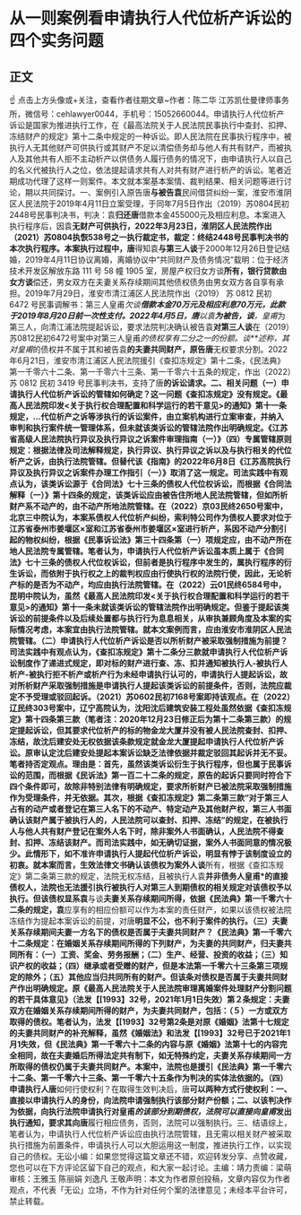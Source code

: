 # 从一则案例看申请执行人代位析产诉讼的四个实务问题
## 正文
☝ 点击上方头像或+关注，查看作者往期文章~作者：陈二华 江苏凯仕曼律师事务所，微信号：cehlawyer0044，手机号：15052660044。申请执行人代位析产诉讼是国家为推进执行工作，在《最高法院关于人民法院民事执行中查封、扣押、冻结财产的规定》第十二条中规定的一种诉讼。即人民法院在民事执行程序中，被执行人无其他财产可供执行或其财产不足以清偿债务却与他人有共有财产，而被执人及其他共有人拒不主动析产以供债务人履行债务的情况下，由申请执行人以自己的名义代被执行人之位，依法提起请求共有人对共有财产进行析产的诉讼。笔者近期成功代理了这样一则案件。本文就本案基本案情、裁判结果、相关问题等进行讨论，期以共同探讨。一、案例引入原告唐**与被告袁**民间借贷纠纷一案，淮安市淮阴区人民法院于2019年4月11日立案受理，于同年7月5日作出（2019）苏0804民初2448号民事判决书，判决：袁**归还唐**借款本金455000元及相应利息。本案进入执行程序后，因袁**无财产可供执行，2022年3月23日，淮阴区人民法院作出（2021）苏0804执恢538号之一执行裁定书，裁定：终结2448号民事判决书的本次执行程序。本案执行过程中，唐**得知袁**与第三人谈**于2000年12月26日登记结婚，2019年4月11日协议离婚，离婚协议中“共同财产及债务情况”载明：位于经济技术开发区解放东路 111 号 58 幢 1905 室，房屋产权归女方谈**所有，银行贷款由女方谈**偿还，男女双方在夫妻关系存续期间其他债权债务由男女双方各自享有承担。2019年7月29日，淮安市清江浦区人民法院作出（2019） 苏 0812 民初 6472 号民事调解书：第三人皇甫*欠谈**借款本金70万元及相应利息70万元，此款于2019年8月20日前一次性支付。2022年4月5日，唐**以袁**为被告，谈**，皇甫*为第三人，向清江浦法院提起诉讼，要求法院判决确认被告袁**对第三人谈**在（2019）苏0812民初6472号案中对第三人皇甫*的债权享有二分之一的份额。谈**述称，其对皇甫*的债权并不属于其和被告袁**的夫妻共同财产，原告唐**无权要求分割。2022年6月21日，淮安市清江浦区人民法院援引《查扣冻规定》第十二条，《民法典》第一千零六十二条、第一千零六十三条、第一千零六十五条的规定，作出（2022）苏 0812 民初 3419 号民事判决书，支持了唐**的诉讼请求。二、相关问题（一）申请执行人代位析产诉讼的管辖如何确定？这一问题《查扣冻规定》没有规定。《最高人民法院印发<关于执行权合理配置和科学运行的若干意见>的通知》第十一条规定，…代位析产之诉等涉执行的诉讼案件，由立案机构进行立案审查，并纳入审判和执行案件统一管理体系，但未就该类诉讼的管辖法院作出明确规定。《江苏省高级人民法院执行异议及执行异议之诉案件审理指南（一）》（四）专属管辖原则规定：根据法律及司法解释规定，执行异议、执行异议之诉以及与执行相关的代位析产之诉，由执行法院管辖。但替代该《指南》的2022年6月8日《江苏高院执行异议及执行异议之诉案件办理工作指引（一）》取消了这一规定。司法实践中有观点认为，该类诉讼源于《合同法》七十三条的债权人代位权诉讼，而根据《合同法解释（一）》第十四条的规定，该类诉讼应由被告住所地人民法院管辖，但如所析财产系不动产的，由不动产所地法院管辖。在（2022）京03民终2650号案中，北京三中院认为，本案系债权人代位析产纠纷，索利特公司作为债权人要求对位于江苏省泰州市姜堰区×室和江苏省泰州市姜堰区×室进行析产，系因不动产分割引起的物权纠纷，根据《民事诉讼法》第三十四条第（一）项规定应，由不动产所在地人民法院专属管辖。笔者认为，申请执行人代位析产诉讼虽本质上属于《合同法》七十三条的债权人代位权诉讼，但前者是执行程序中发生的，属执行程序的衍生诉讼，而依附于执行权之上的裁判权应由行使执行权的法院行使，因此，无论析产标的是否为不动产，均应由执行法院管辖。在（2022）云01民终6584号中，昆明中院认为，虽然《最高人民法院印发<关于执行权合理配置和科学运行的若干意见>的通知》第十一条未就该类诉讼的管辖法院作出明确规定。但鉴于提起该类诉讼的前提条件以及后续处置都与执行行为息息相关，从审执兼顾角度及本案的实际情况考虑，本案宜由执行法院管辖。就本文案例而言，应由淮安市淮阴区人民法院管辖。（二）申请执行人代位析产诉讼是否以所析财产被采取强制措施为前提？司法实践中有观点认为，《查扣冻规定》第十二条分三款就申请执行人代位析产诉讼制度作了递进式规定，即对标的财产进行查、冻、扣并通知被执行人-被执行人析产-被执行拒不析产或析产行为未经申请执行认可的，申请执行人提起诉讼，故对所析财产采取强制措施是申请执行人提起该类诉讼的前提条件，否则，法院应裁定不予受理或驳回起诉。（2021）苏0602民初7168号案即持该观点。在（2022）辽民终303号案中，辽宁高院认为，沈阳沈后建筑安装工程处虽然依据《查扣冻规定》第十四条第三款（笔者注：2020年12月23日修正后为第十二条第三款）的规定提起诉讼，但其要求代位析产的标的物金龙大厦并没有被人民法院查封、扣押、冻结，故沈后建安处无权依据该条款规定就金龙大厦提起申请执行人代位析产诉讼。原审认定沈后建安处提起本案诉讼缺乏法律依据并裁定驳回其起诉并无不妥。笔者持否定观点。理由是：首先，虽然该类诉讼衍生于执行程序，但也属于民事诉讼的范围，而根据《民诉法》第一百二十二条的规定，原告的起诉只要同时符合下四个条件即可，故除非特别法律有明确规定，要求所析财产已被法院采取强制措施作为受理条件，并无依据。其次，根据《查扣冻规定》第二条第三款“对于第三人占有的动产或者登记在第三人名下的不动产、特定动产及其他财产权，第三人书面确认该财产属于被执行人的，人民法院可以查封、扣押、冻结”的规定，在被执行人与他人共有财产登记在案外人名下时，除非案外人书面确认，人民法院不得查封、扣押、冻结该财产。而司法实践中，如无确切证据，案外人书面同意的情况极少。此情形下，如不准许申请执行人提起代位析产诉讼，明显有悖于该制度设立的初衷。就本案而言，生效法律文书确认该债权为案外人谈**所有，根据《查扣冻规定》第二条第三款的规定，法院无权冻结，且被执行人袁**并非债务人皇甫*的直接债权人，法院也无法援引执行被执行人对第三人到期债权的相关规定对该债权予以执行。但该债权显系袁**与谈**夫妻关系存续期间所得，依据《民法典》第一千零六十二条的规定，袁**应享有的相应份额可以作为本案的责任财产，如果以该债权被法院冻结作为提起本案诉讼的前提，对唐**明显不公，也不利于案件的执行。（三）夫妻关系存续期间夫妻一方名下的债权是否属于夫妻共同财产？《民法典》第一千零六十二条规定：在婚姻关系存续期间所得的下列财产，为夫妻的共同财产，归夫妻共同所有：（一）工资、奖金、劳务报酬；（二）生产、经营、投资的收益；（三）知识产权的收益；（四）继承或者受赠的财产，但是本法第一千零六十三条第三项规定的除外；（五）其他应当归共同所有的财产。但该条对债权是否属于夫妻共同财产作出明确规定。原《最高人民法院关于人民法院审理离婚案件处理财产分割问题的若干具体意见》（法发【[1993】32号，2021年1月1日失效）第２条规定：夫妻双方在婚姻关系存续期间所得的财产，为夫妻共同财产，包括：（５）一方或双方取得的债权。笔者认为，法发【[1993】32号第2条是对原《婚姻》法第十七规定的夫妻共同财产的补充解释，虽然《婚姻法》和法发【[1993】32号已于2021年1月1失效，但《民法典》第一千零六十二条的内容与原《婚姻》法第十七的内容完全相同，故在夫妻婚后所得法定共有制下，如无特殊约定，夫妻关系存续期间一方所取得的债权仍属于夫妻共同财产。本案中，法院也是援引《民法典》第一千零六十二条、第一千零六十三条、第一千零六十五条作为判决的实体法依据的。（四）申请执行人唐**如何行使权利？在取得生效判决后，唐**可以两种方式行使权利：一、直接以申请执行人的身份，向法院申请强制执行该部分财产份额；二、以该判决作为依据，向执行法院申请执行对皇甫*的该部分到期债权，法院可以直接向皇甫*发出执行通知，要求其向唐**履行相应债务，否则，法院可以强制执行。三、结语综上，笔者认为，申请执行人代位析产诉讼应由执行法院管辖，且无需以相关财产被采取执行措施为前置条件，申请执行人可以大胆运用这一制度，推进执行工作，以实现自己的债权。无讼小编：如果您觉得这篇文章还不错，欢迎转发分享、点赞收藏，您也可以在下方评论区留下自己的观点，和大家一起讨论。主编：靖力责编：梁萌审核：王雅玉 陈丽娟 刘逸凡 王敬声明：本文为作者原创投稿，文章内容仅为作者观点，不代表「无讼」立场，不作为针对任何个案的法律意见；未经本平台许可，禁止转载。